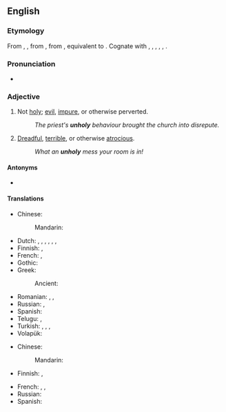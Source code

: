 ==English==

===Etymology===
From {{inh|en|enm|unholi}}, {{m|enm|unhaliȝ}}, from {{inh|en|ang|unhāliġ}}, from {{inh|en|gem-pro|*unhailagaz}}, equivalent to {{prefix|en|un|holy}}. Cognate with {{cog|sco|unhaly}}, {{cog|nl|onheilig}}, {{cog|nds-de|unhillig}}, {{cog|de|unheilig}}, {{cog|da|uhellig}}, {{cog|sv|ohelig}}.

===Pronunciation===
* {{rhymes|en|əʊli}}

===Adjective===
{{en-adj|er|more}}

# Not [[holy]]; {{lb|en|by extension}} [[evil]], [[impure]], or otherwise perverted.
#: ''The priest's '''unholy''' behaviour brought the church into disrepute.''
# [[dreadful|Dreadful]], [[terrible]], or otherwise [[atrocious]].
#: ''What an '''unholy''' mess your room is in!''

====Antonyms====
* {{l|en|holy}}

====Translations====
{{trans-top|evil}}
* Chinese:
*: Mandarin: {{t-needed|cmn}}
* Dutch: {{t+|nl|euvel}}, {{t+|nl|kwaad}}, {{t+|nl|kwaadaardig}}, {{t+|nl|boos}}, {{t+|nl|boosaardig}}, {{t+|nl|slecht}}, {{t+|nl|onheilig}}
* Finnish: {{t|fi|epäpyhä}}, {{t+|fi|jumalaton}}
* French: {{t+|fr|impie}}, {{t+|fr|maléfique}}
* Gothic: {{t|got|𐌿𐌽𐌰𐌹𐍂𐌺𐌽𐍃}}
* Greek:
*: Ancient: {{t|grc|ἀνόσιος}}
{{trans-mid}}
* Romanian: {{t+|ro|rău}}, {{t|ro|nesfânt}}, {{t+|ro|afurisit}}
* Russian: {{t+|ru|нечестивый}}, {{t+|ru|порочный}}
* Spanish: {{t+|es|impío}}
* Telugu: {{t|te|అపవిత్రమైన}}, {{t|te|అపవిత్ర}}
* Turkish: {{t+|tr|kötü}}, {{t+|tr|fena}}, {{t+|tr|kem}}, {{t|tr|şeytanî}}
* Volapük: {{t+|vo|nesaludik}}
{{trans-bottom}}

{{trans-top|dreadful}}
* Chinese:
*: Mandarin: {{t-needed|cmn}}
* Finnish: {{t+|fi|jumalaton}}, {{t+|fi|kaamea}}
{{trans-mid}}
* French: {{t+|fr|sacré}}, {{qualifier|colloquial}} {{t+|fr|foutu}}, {{t+|fr|atroce}}
* Russian: {{t-needed|ru}}
* Spanish: {{t+|es|horroroso}}
{{trans-bottom}}